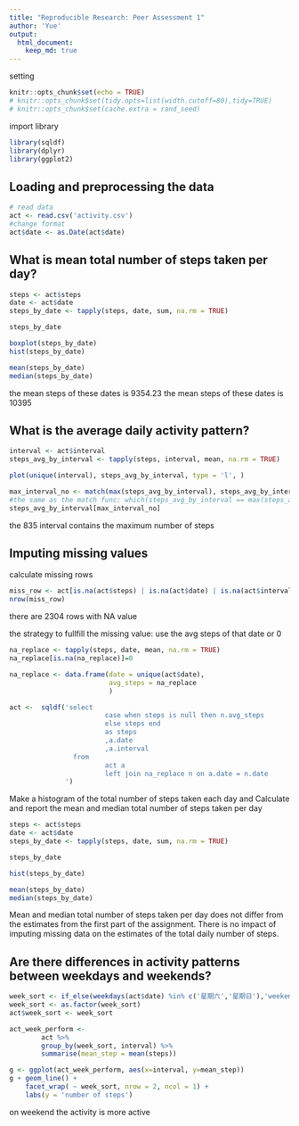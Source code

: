 ```yaml
---
title: "Reproducible Research: Peer Assessment 1"
author: 'Yue'
output: 
  html_document:
    keep_md: true
---
```


setting
```r
knitr::opts_chunk$set(echo = TRUE)
# knitr::opts_chunk$set(tidy.opts=list(width.cutoff=80),tidy=TRUE)
# knitr::opts_chunk$set(cache.extra = rand_seed)
```

import library
```r
library(sqldf)
library(dplyr)
library(ggplot2)
```

## Loading and preprocessing the data

```r
# read data
act <- read.csv('activity.csv')
#change format
act$date <- as.Date(act$date)
```





## What is mean total number of steps taken per day?

```r
steps <- act$steps
date <- act$date
steps_by_date <- tapply(steps, date, sum, na.rm = TRUE)

steps_by_date

boxplot(steps_by_date)
hist(steps_by_date)

mean(steps_by_date)
median(steps_by_date)
```

the mean steps of these dates is 9354.23
the mean steps of these dates is 10395



## What is the average daily activity pattern?

```r
interval <- act$interval
steps_avg_by_interval <- tapply(steps, interval, mean, na.rm = TRUE)

plot(unique(interval), steps_avg_by_interval, type = 'l', )

max_interval_no <- match(max(steps_avg_by_interval), steps_avg_by_interval)
#the same as the match func: which(steps_avg_by_interval == max(steps_avg_by_interval))
steps_avg_by_interval[max_interval_no]
```

the 835 interval contains the maximum number of steps





## Imputing missing values

calculate missing rows
```r
miss_row <- act[is.na(act$steps) | is.na(act$date) | is.na(act$interval), ]
nrow(miss_row)
```
there are 2304 rows with NA value


the strategy to fullfill the missing value: use the avg steps of that date or 0
```r
na_replace <- tapply(steps, date, mean, na.rm = TRUE)
na_replace[is.na(na_replace)]=0

na_replace <- data.frame(date = unique(act$date),
                         avg_steps = na_replace
                         )

act <-  sqldf('select
                        case when steps is null then n.avg_steps
                        else steps end 
                        as steps
                        ,a.date
                        ,a.interval
                from 
                        act a
                        left join na_replace n on a.date = n.date
              ')
```


Make a histogram of the total number of steps taken each day and Calculate and report the mean and median total number of steps taken per day
```r
steps <- act$steps
date <- act$date
steps_by_date <- tapply(steps, date, sum, na.rm = TRUE)

steps_by_date

hist(steps_by_date)

mean(steps_by_date)
median(steps_by_date)
```
Mean and median total number of steps taken per day does not differ from the estimates from the first part of the assignment. There is no impact of imputing missing data on the estimates of the total daily number of steps.




## Are there differences in activity patterns between weekdays and weekends?

```r
week_sort <- if_else(weekdays(act$date) %in% c('星期六','星期日'),'weekend','weekday')
week_sort <- as.factor(week_sort)
act$week_sort <- week_sort

act_week_perform <- 
        act %>%
        group_by(week_sort, interval) %>%
        summarise(mean_step = mean(steps))

g <- ggplot(act_week_perform, aes(x=interval, y=mean_step))
g + geom_line() +
    facet_wrap( ~ week_sort, nrow = 2, ncol = 1) +
    labs(y = 'number of steps')
```

on weekend the activity is more active


















